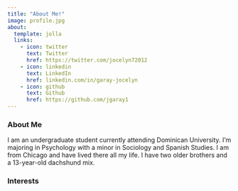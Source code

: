 ```yaml
---
title: "About Me!"
image: profile.jpg
about:
  template: jolla
  links:
    - icon: twitter
      text: Twitter
      href: https://twitter.com/jocelyn72012
    - icon: linkedin
      text: LinkedIn
      href: linkedin.com/in/garay-jocelyn 
    - icon: github
      text: Github
      href: https://github.com/jgaray1
---
```


### About Me

I am an undergraduate student currently attending Dominican University. I'm majoring in Psychology with a minor in Sociology and Spanish Studies. I am from Chicago and have lived there all my life. I have two older brothers and a 13-year-old dachshund mix.

### Interests
